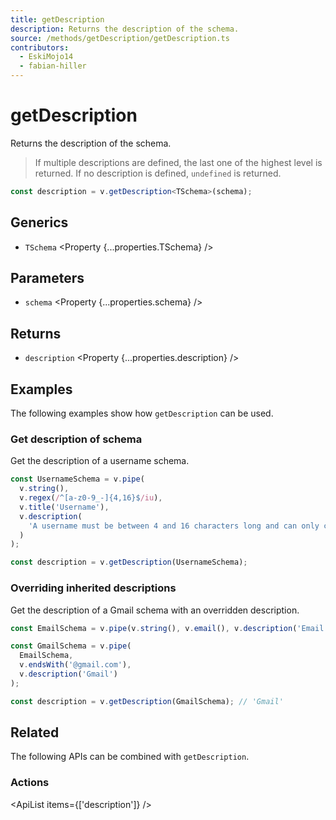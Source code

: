 ```yaml
---
title: getDescription
description: Returns the description of the schema.
source: /methods/getDescription/getDescription.ts
contributors:
  - EskiMojo14
  - fabian-hiller
---
```



# getDescription

Returns the description of the schema.

> If multiple descriptions are defined, the last one of the highest level is returned. If no description is defined, `undefined` is returned.

```ts
const description = v.getDescription<TSchema>(schema);
```

## Generics

- `TSchema` <Property {...properties.TSchema} />

## Parameters

- `schema` <Property {...properties.schema} />

## Returns

- `description` <Property {...properties.description} />

## Examples

The following examples show how `getDescription` can be used.

### Get description of schema

Get the description of a username schema.

```ts
const UsernameSchema = v.pipe(
  v.string(),
  v.regex(/^[a-z0-9_-]{4,16}$/iu),
  v.title('Username'),
  v.description(
    'A username must be between 4 and 16 characters long and can only contain letters, numbers, underscores and hyphens.'
  )
);

const description = v.getDescription(UsernameSchema);
```

### Overriding inherited descriptions

Get the description of a Gmail schema with an overridden description.

```ts
const EmailSchema = v.pipe(v.string(), v.email(), v.description('Email'));

const GmailSchema = v.pipe(
  EmailSchema,
  v.endsWith('@gmail.com'),
  v.description('Gmail')
);

const description = v.getDescription(GmailSchema); // 'Gmail'
```

## Related

The following APIs can be combined with `getDescription`.

### Actions

<ApiList items={['description']} />
